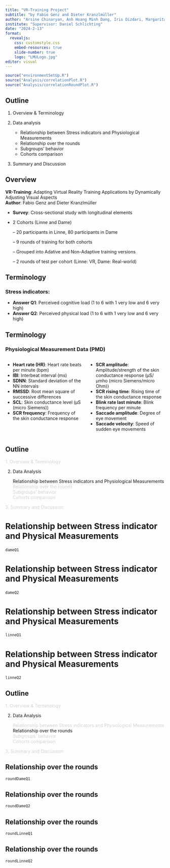 ```yaml
---
title: "VR-Training Project"
subtitle: "by Fabio Genz and Dieter Kranzlmüller"
author: "Arsine Chinaryan, Anh Hoang Minh Dang, Iris Dizdari, Margarita Khachatryan"
institute: "Supervisor: Daniel Schlichting"
date: "2024-2-13"
format: 
  revealjs:
    css: customstyle.css
    embed-resources: true
    slide-number: true
    logo: "LMULogo.jpg"
editor: visual
---
```


```r
source("environmentSetUp.R")
source("Analysis/correlationPlot.R")
source("Analysis/correlationRoundPlot.R")
```

## Outline

::: incremental
1.  Overview & Terminology

2.  Data analysis

    -   Relationship between Stress indicators and Physiological Measurements\
    -   Relationship over the rounds\
    -   Subgroups' behavior\
    -   Cohorts comparison

3.  Summary and Discussion
:::

## Overview

**VR-Training**: Adapting Virtual Reality Training Applications by Dynamically Adjusting Visual Aspects\
**Author**: Fabio Genz and Dieter Kranzlmüller

::: incremental
-   **Survey**: Cross-sectional study with longitudinal elements

-   2 Cohorts (Linne and Dame)

    -- 20 participants in Linne, 80 participants in Dame

    -- 9 rounds of training for both cohorts

    -- Grouped into Adative and Non-Adaptive training versions

    -- 2 rounds of test per cohort (Linne: VR, Dame: Real-world)
:::

## Terminology

### Stress indicators:

-   **Answer Q1**: Perceived cognitive load (1 to 6 with 1 very low and 6 very high)
-   **Answer Q2**: Perceived physical load (1 to 6 with 1 very low and 6 very high)

## Terminology

### Physiological Measurement Data (PMD)

::: columns
::: {.column width="50%"}
-   **Heart rate (HR)**: Heart rate beats per minute (bpm)\
-   **IBI**: Interbeat interval (ms)\
-   **SDNN**: Standard deviation of the NN intervals\
-   **RMSSD**: Root mean square of successive differences\
-   **SCL**: Skin conductance level (µS (micro Siemens))\
-   **SCR frequency**: Frequency of the skin conductance response
:::

::: {.column width="50%"}
-   **SCR amplitude**: Amplitude/strength of the skin conductance response (µS/µmho (micro Siemens/micro Ohm))
-   **SCR rising time**: Rising time of the skin conductance response\
-   **Blink rate last minute**: Blink frequency per minute\
-   **Saccade amplitude**: Degree of eye movement\
-   **Saccade velocity**: Speed of sudden eye movements\
:::
:::

## Outline

[1. Overview & Terminology]{style="color:lightgray;"}

2.  Data Analysis

    Relationship between Stress indicators and Physiological Measurements\
    [Relationship over the rounds]{style="color:lightgray;"}\
    [Subgroups' behavior]{style="color:lightgray;"}\
    [Cohorts comparison]{style="color:lightgray;"}

[3. Summary and Discussion]{style="color:lightgray;"}

## Relationship between Stress indicator and Physical Measurements {style="font-size: 26px;"}

```r
dameQ1
```

## Relationship between Stress indicator and Physical Measurements {style="font-size: 26px;"}

```r
dameQ2
```

## Relationship between Stress indicator and Physical Measurements {style="font-size: 26px;"}

```r
linneQ1
```

## Relationship between Stress indicator and Physical Measurements {style="font-size: 26px;"}

```r
linneQ2
```

## Outline

[1. Overview & Terminology]{style="color:lightgray;"}

2.  Data Analysis

    [Relationship between Stress indicators and Physiological Measurements]{style="color:lightgray;"}\
    Relationship over the rounds\
    [Subgroups' behavior]{style="color:lightgray;"}\
    [Cohorts comparison]{style="color:lightgray;"}

[3. Summary and Discussion]{style="color:lightgray;"}

## Relationship over the rounds

```r
roundDameQ1
```

## Relationship over the rounds

```r
roundDameQ2
```

## Relationship over the rounds

```r
roundLinneQ1
```

## Relationship over the rounds

```r
roundLinneQ2
```
